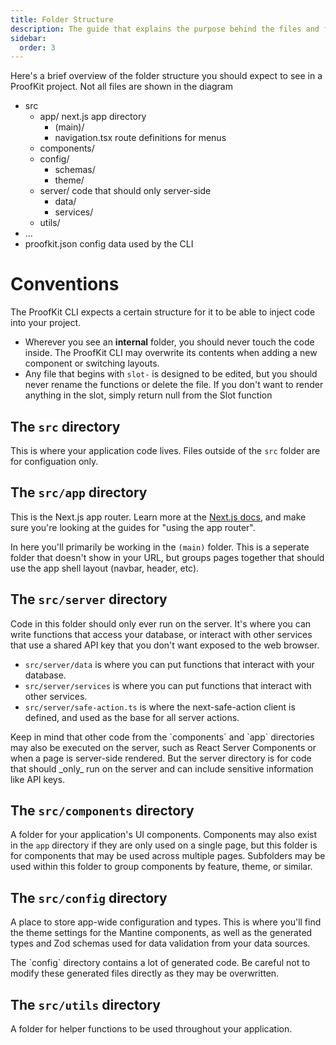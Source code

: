 ```yaml
---
title: Folder Structure
description: The guide that explains the purpose behind the files and folders within a ProofKit project.
sidebar:
  order: 3
---
```



Here's a brief overview of the folder structure you should expect to see in a ProofKit project. Not all files are shown in the diagram

<FileTree>

- src
  - app/ next.js app directory
    - (main)/
    - navigation.tsx route definitions for menus
  - components/
  - config/
    - schemas/
    - theme/
  - server/ code that should only server-side
    - data/
    - services/
  - utils/
- ...
- proofkit.json config data used by the CLI

</FileTree>

# Conventions

The ProofKit CLI expects a certain structure for it to be able to inject code into your project.

- Wherever you see an **internal** folder, you should never touch the code inside. The ProofKit CLI may overwrite its contents when adding a new component or switching layouts.
- Any file that begins with `slot-` is designed to be edited, but you should never rename the functions or delete the file. If you don't want to render anything in the slot, simply return null from the Slot function

## The `src` directory

This is where your application code lives. Files outside of the `src` folder are for configuation only.

## The `src/app` directory

This is the Next.js app router. Learn more at the [Next.js docs](https://nextjs.org/docs/app/building-your-application/routing), and make sure you're looking at the guides for "using the app router".

In here you'll primarily be working in the `(main)` folder. This is a seperate folder that doesn't show in your URL, but groups pages together that should use the app shell layout (navbar, header, etc).

## The `src/server` directory

Code in this folder should only ever run on the server. It's where you can write functions that access your database, or interact with other services that use a shared API key that you don't want exposed to the web browser.

- `src/server/data` is where you can put functions that interact with your database.
- `src/server/services` is where you can put functions that interact with other services.
- `src/server/safe-action.ts` is where the next-safe-action client is defined, and used as the base for all server actions.

<Aside>
  Keep in mind that other code from the `components` and `app` directories may
  also be executed on the server, such as React Server Components or when a page
  is server-side rendered. But the server directory is for code that should
  _only_ run on the server and can include sensitive information like API keys.
</Aside>

## The `src/components` directory

A folder for your application's UI components. Components may also exist in the `app` directory if they are only used on a single page, but this folder is for components that may be used across multiple pages. Subfolders may be used within this folder to group components by feature, theme, or similar.

## The `src/config` directory

A place to store app-wide configuration and types. This is where you'll find the theme settings for the Mantine components, as well as the generated types and Zod schemas used for data validation from your data sources.

<Aside type="caution">
  The `config` directory contains a lot of generated code. Be careful not to
  modify these generated files directly as they may be overwritten.
</Aside>

## The `src/utils` directory

A folder for helper functions to be used throughout your application.
